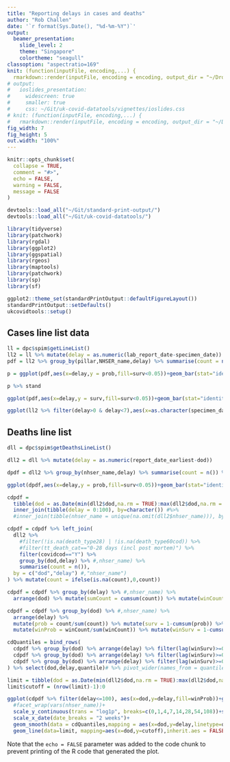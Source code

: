 ```yaml
---
title: "Reporting delays in cases and deaths"
author: "Rob Challen"
date: '`r format(Sys.Date(), "%d-%m-%Y")`'
output:
  beamer_presentation:
    slide_level: 2
    theme: "Singapore"
    colortheme: "seagull"
classoption: "aspectratio=169"
knit: (function(inputFile, encoding,...) {
  rmarkdown::render(inputFile, encoding = encoding, output_dir = "~/Dropbox/covid19/by-age", output_file=paste0('covid-demographics-',Sys.Date(),'.pdf') ) })
# output: 
#   ioslides_presentation:
#     widescreen: true
#     smaller: true
#     css: ~/Git/uk-covid-datatools/vignettes/ioslides.css
# knit: (function(inputFile, encoding,...) {
#   rmarkdown::render(inputFile, encoding = encoding, output_dir = "~/Dropbox/covid19/by-age", output_file=paste0('covid-demograpics-',Sys.Date(),'.html') ) })
fig_width: 7
fig_height: 5
out.width: "100%"
---
```


```r
knitr::opts_chunk$set(
  collapse = TRUE,
  comment = "#>",
  echo = FALSE,
  warning = FALSE,
  message = FALSE
)

devtools::load_all("~/Git/standard-print-output/")
devtools::load_all("~/Git/uk-covid-datatools/")

library(tidyverse)
library(patchwork)
library(rgdal)
library(ggplot2)
library(ggspatial)
library(rgeos)
library(maptools)
library(patchwork)
library(sp)
library(sf)

ggplot2::theme_set(standardPrintOutput::defaultFigureLayout())
standardPrintOutput::setDefaults()
ukcovidtools::setup()
```

## Cases line list data

```r
ll = dpc$spim$getLineList()
ll2 = ll %>% mutate(delay = as.numeric(lab_report_date-specimen_date))
pdf = ll2 %>% group_by(pillar,NHSER_name,delay) %>% summarise(count = n()) %>% group_by(pillar,NHSER_name) %>% mutate(prob = count/sum(count)) %>% mutate(surv = 1-cumsum(prob))

```

```r
p = ggplot(pdf,aes(x=delay,y = prob,fill=surv<0.05))+geom_bar(stat="identity")+xlim(c(-2,10))+facet_grid(rows = vars(NHSER_name), cols=vars(pillar))

p %>% stand
```
```r
ggplot(pdf,aes(x=delay,y = surv,fill=surv<0.05))+geom_bar(stat="identity")+coord_cartesian(xlim=c(0,10))+facet_grid(rows = vars(NHSER_name), cols=vars(pillar))
```
```r
ggplot(ll2 %>% filter(delay>0 & delay<7),aes(x=as.character(specimen_date,format="%a"),y=delay))+geom_violin(adjust=4)+facet_wrap(vars(pillar))
```

## Deaths line list

```r

dll = dpc$spim$getDeathsLineList()

dll2 = dll %>% mutate(delay = as.numeric(report_date_earliest-dod))

dpdf = dll2 %>% group_by(nhser_name,delay) %>% summarise(count = n()) %>% group_by(nhser_name) %>% mutate(prob = count/sum(count)) %>% mutate(surv = 1-cumsum(prob))

```
```r
ggplot(dpdf,aes(x=delay,y = prob,fill=surv<0.05))+geom_bar(stat="identity")+coord_cartesian(xlim=c(-2,20))+facet_wrap(vars(nhser_name))
```

```r

cdpdf = 
  tibble(dod = as.Date(min(dll2$dod,na.rm = TRUE):max(dll2$dod,na.rm = TRUE),"1970-01-01")) %>% 
  inner_join(tibble(delay = 0:100), by=character()) #%>%
  #inner_join(tibble(nhser_name = unique(na.omit(dll2$nhser_name))), by=character()) 

cdpdf = cdpdf %>% left_join(
  dll2 %>% 
    #filter(!is.na(death_type28) | !is.na(death_type60cod)) %>%
    #filter(tt_death_cat=="0-28 days (incl post mortem)") %>% 
    filter(covidcod=="Y") %>%
    group_by(dod,delay) %>% #,nhser_name) %>% 
    summarise(count = n()),
  by = c("dod","delay") #,"nhser_name")
) %>% mutate(count = ifelse(is.na(count),0,count))

cdpdf = cdpdf %>% group_by(delay) %>% #,nhser_name) %>% 
  arrange(dod) %>% mutate(sumCount = cumsum(count)) %>% mutate(winCount = sumCount-lag(sumCount,7))

cdpdf = cdpdf %>% group_by(dod) %>% #,nhser_name) %>% 
  arrange(delay) %>% 
  mutate(prob = count/sum(count)) %>% mutate(surv = 1-cumsum(prob)) %>%
  mutate(winProb = winCount/sum(winCount)) %>% mutate(winSurv = 1-cumsum(winProb))

cdQuantiles = bind_rows(
  cdpdf %>% group_by(dod) %>% arrange(delay) %>% filter(lag(winSurv)>=0.5 & winSurv<0.5) %>% mutate(quantile = "q.0.5"),
  cdpdf %>% group_by(dod) %>% arrange(delay) %>% filter(lag(winSurv)>=0.25 & winSurv<0.25) %>% mutate(quantile = "q.0.25"),
  cdpdf %>% group_by(dod) %>% arrange(delay) %>% filter(lag(winSurv)>=0.05 & winSurv<0.05) %>% mutate(quantile = "q.0.05")
) %>% select(dod,delay,quantile)# %>% pivot_wider(names_from = quantile, values_from = delay)

limit = tibble(dod = as.Date(min(dll2$dod,na.rm = TRUE):max(dll2$dod,na.rm = TRUE),"1970-01-01"))
limit$cutoff = (nrow(limit)-1):0

ggplot(cdpdf %>% filter(delay<=100), aes(x=dod,y=delay,fill=winProb))+geom_tile(stat = "identity",width=1,height=1)+
  #facet_wrap(vars(nhser_name))+
  scale_y_continuous(trans = "log1p", breaks=c(0,1,4,7,14,28,54,108))+scale_fill_gradient(low="white",high="black",trans="sqrt",na.value = "white",lim=c(0,0.25),oob=scales::squish)+
  scale_x_date(date_breaks = "2 weeks")+
  geom_smooth(data = cdQuantiles,mapping = aes(x=dod,y=delay,linetype=quantile),inherit.aes = FALSE,colour="red",se = FALSE,size=0.5)+
  geom_line(data=limit, mapping=aes(x=dod,y=cutoff),inherit.aes = FALSE,colour="blue")+coord_cartesian(ylim=c(0,54),xlim=c(as.Date("2020-03-01"),NA))
```

Note that the `echo = FALSE` parameter was added to the code chunk to prevent printing of the R code that generated the plot.
